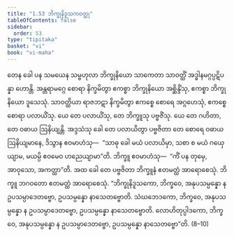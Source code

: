 ```yaml
---
title: "1.53 ဘိက္ခုနိဒူသကဝတ္ထု"
tableOfContents: false
sidebar:
  order: 53
type: "tipitaka"
basket: "vi"
book: "vi-maha"
---
```



<DynamicBreadcrumb />

<Division number="115" book="vi-maha" e="ch" v="3" p="123">

<Paragraph number="489" book="vi-maha">
တေန ခေါ ပန သမယေန သမ္ဗဟုလာ ဘိက္ခုနိယော သာကေတာ သာဝတ္ထိံ အဒ္ဓါနမဂ္ဂပ္ပဋိပန္နာ ဟောန္တိ. အန္တရာမဂ္ဂေ စောရာ နိက္ခမိတွာ ဧကစ္စာ ဘိက္ခုနိယော အစ္ဆိန္ဒိံသု, ဧကစ္စာ ဘိက္ခုနိယော ဒူသေသုံ. သာဝတ္ထိယာ ရာဇဘဋာ နိက္ခမိတွာ ဧကစ္စေ စောရေ အဂ္ဂဟေသုံ, ဧကစ္စေ စောရာ ပလာယိံသု. ယေ တေ ပလာယိံသု, တေ ဘိက္ခူသု ပဗ္ဗဇိံသု. ယေ တေ ဂဟိတာ, တေ ဝဓာယ ဩနိယျန္တိ. အဒ္ဒသံသု ခေါ တေ ပလာယိတွာ ပဗ္ဗဇိတာ တေ စောရေ ဝဓာယ ဩနိယျမာနေ, ဒိသွာန ဧဝမာဟံသု—  “သာဓု ခေါ မယံ ပလာယိမှာ, သစာ စ မယံ ဂယှေယျာမ, မယမ္ပိ ဧဝမေဝ ဟညေယျာမာ”တိ. ဘိက္ခူ ဧဝမာဟံသု—  “ကိံ ပန တုမှေ, အာဝုသော, အကတ္ထာ”တိ. အထ ခေါ တေ ပဗ္ဗဇိတာ ဘိက္ခူနံ ဧတမတ္ထံ အာရောစေသုံ. ဘိက္ခူ ဘဂဝတော ဧတမတ္ထံ အာရောစေသုံ. “ဘိက္ခုနိဒူသကော, ဘိက္ခဝေ, အနုပသမ္ပန္နော န ဥပသမ္ပာဒေတဗ္ဗော, ဥပသမ္ပန္နော နာသေတဗ္ဗောတိ. သံဃဘေဒကော, ဘိက္ခဝေ, အနုပသမ္ပန္နော န ဥပသမ္ပာဒေတဗ္ဗော, ဥပသမ္ပန္နော နာသေတဗ္ဗောတိ. လောဟိတုပ္ပါဒကော, ဘိက္ခဝေ, အနုပသမ္ပန္နော န ဥပသမ္ပာဒေတဗ္ဗော, ဥပသမ္ပန္နော နာသေတဗ္ဗော”တိ. (8–10)
</Paragraph>
</Division>